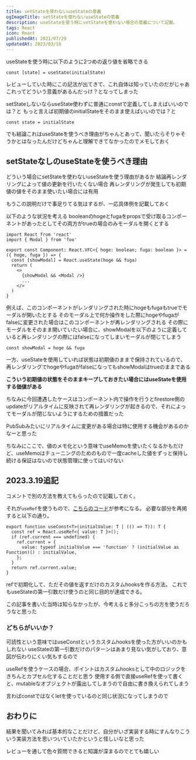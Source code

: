 ```yaml
---
title: setStateを使わないuseStateの意義
ogImageTitle: setStateを使わないuseStateの意義
description: useStateを使う時にsetStateを使わない場合の意義について記載。
tags: React
icon: React
publishedAt: 2021/07/29
updatedAt: 2023/03/19
---
```


useStateを使う時に以下のように2つめの返り値を省略できる

```tsx
const [state] = useState(initialState)
```

レビューしていた時にこの記法が出てきて、これ自体は知っていたのだがじゃあこれってどういう意義があるんだっけ？となってしまった

setStateしないならuseState使わずに普通にconstで定義してしまえばいいのでは？と
もっと言えば初期値のinitialStateをそのまま使えばいいのでは？と

```tsx
const state = initialState
```

でも結論これはuseStateを使うべき理由がちゃんとあって、聞いたらそりゃそうかとはなったんだけどちゃんと理解できてなかったのでメモしておく

## setStateなしのuseStateを使うべき理由

どういう場合にsetStateを使わないuseStateを使う理由があるか
結論再レンダリングによって値の更新を行いたくない場合
再レンダリングが発生しても初期値の値をそのまま使いたい場合には有用

もうこの説明だけで事足りてる気はするが、一応具体例を記載しておく

以下のような状況を考える
booleanのhogeとfugaをpropsで受け取るコンポーネントがあったとしてその両方がtrueの場合のみモーダルを開くとする

```tsx {5}
import React from 'react'
import { Modal } from 'foo'

export const Component: React.VFC<{ hoge: boolean; fuga: boolean }> = ({ hoge, fuga }) => {
  const [showModal] = React.useState(hoge && fuga)
  return (
    <>
      {showModal && <Modal />}
      ...
    </>
  )
}
```

例えば、このコンポーネントがレンダリングされた時にhogeもfugaもtrueでモーダルが開いたとする
そのモーダル上で何か操作をした際にhogeやfugaがfalseに変更された場合はこのコンポーネントが再レンダリングされる
その際にモーダルをそのまま開いていたい場合に、showModalを以下のように定義していると再レンダリングの際にはfalseになってしまいモーダルが閉じてしまう

```tsx
const showModal = hoge && fuga
```

一方、useStateを使用していれば状態は初期値のままで保持されているので、再レンダリングでhogeやfugaがfalseになってもshowModalはtrueのままである

**こういう初期値の状態をそのままキープしておきたい場合にはuseStateを使用する価値がある**

ちなみに今回遭遇したケースはコンポーネント内で操作を行うとfirestore側のupdateがリアルタイムに反映されて再レンダリングが起きるので、それによってモーダルが閉じないようにするための措置だった

PubSubみたいにリアルタイムに変更がある場合は特に使用する機会があるのかなーと思った

ちなみにここで、値のメモ化という意味でuseMemoを使いたくなるかもだけど、useMemoはチューニングのためのもので一度cacheした値をずっと保持し続ける保証はないので状態管理に使ってはいけない

## 2023.3.19追記

コメントで別の方法を教えてもらったので記載しておく。

それが`useRef`を使うもので、[こちらのコード](https://github.com/microsoft/fluentui/blob/master/packages/react-hooks/src/useConst.ts)が参考になる。
必要な部分を再掲すると以下の通り。

```tsx
export function useConst<T>(initialValue: T | (() => T)): T {
  const ref = React.useRef<{ value: T }>();
  if (ref.current === undefined) {
    ref.current = {
      value: typeof initialValue === 'function' ? (initialValue as Function)() : initialValue,
    };
  }
  return ref.current.value;
}
```

refで初期化して、ただその値を返すだけのカスタムhooksを作る方法。
これでもuseStateの第一引数だけ使うのと同じ目的が達成できる。

この記事を書いた当時は知らなかったが、今考えると多分こっちの方を使うだろうなと思った

### どちらがいいか？

可読性という意味ではuseConstというカスタムhooksを使った方がいいのかもしれない
useStateの第一引数だけのパターンはあまり見ない気がしており、意図が伝わりにくい気もするので

useRefを使うケースの場合、ポイントはカスタムhooksとして中のロジックをきちんとカプセル化することだと思う
使用する側で直接useRefを使って書くと、mutableなオブジェクトが露出してしまうので自由に書き換えられてしまう

言わばconstではなくletを使っているのと同じ状況になってしまうので

## おわりに

結果を聞いてみれば基本的なことだけど、自分がいざ実装する時にすんなりこういう実装方法を思いついていたかというと怪しいなと思った

レビューを通して色々質問できると知識が深まるのでとても嬉しい
